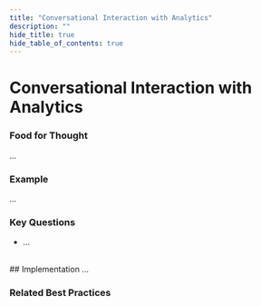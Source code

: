 ```yaml
---
title: "Conversational Interaction with Analytics"
description: ""
hide_title: true
hide_table_of_contents: true
---
```



<PageViewTracker featureName={TRACKING_EVENTS.PAGE_VIEW.AI_CAPABILITY_CONVERSATIONAL_INTERACTION_WITH_ANALYTICS} />

<div className="hero-header">
  <h1>Conversational Interaction with Analytics</h1>
</div>

### Food for Thought

...

### Example

...

### Key Questions

- ...

<br />

<div className="section-with-background blue">
  ## Implementation
  ...

### Related Best Practices

<ul className="button-grid">
  <IconLinkButton href="/docs/technical-view/generative-ai/plain/" text="Plain (Foundational Model Access)" />
</ul>

</div>

